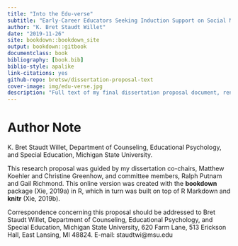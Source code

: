```yaml
--- 
title: "Into the Edu-verse"
subtitle: "Early-Career Educators Seeking Induction Support on Social Media"
author: "K. Bret Staudt Willet"
date: "2019-11-26"
site: bookdown::bookdown_site
output: bookdown::gitbook
documentclass: book
bibliography: [book.bib]
biblio-style: apalike
link-citations: yes
github-repo: bretsw/dissertation-proposal-text
cover-image: img/edu-verse.jpg
description: "Full text of my final dissertation proposal document, rendered using R markdown and the 'bookdown' package."
---
```


# Author Note

K. Bret Staudt Willet, Department of Counseling, Educational Psychology, and Special Education, Michigan State University.

This research proposal was guided by my dissertation co-chairs, Matthew Koehler and Christine Greenhow, and committee members, Ralph Putnam and Gail Richmond. This online version was created with the **bookdown** package (Xie, 2019a) in R, which in turn was built on top of R Markdown and **knitr** (Xie, 2019b).

Correspondence concerning this proposal should be addressed to Bret Staudt Willet, Department of Counseling, Educational Psychology, and Special Education, Michigan State University, 620 Farm Lane, 513 Erickson Hall, East Lansing, MI 48824. E-mail: staudtwi@msu.edu
